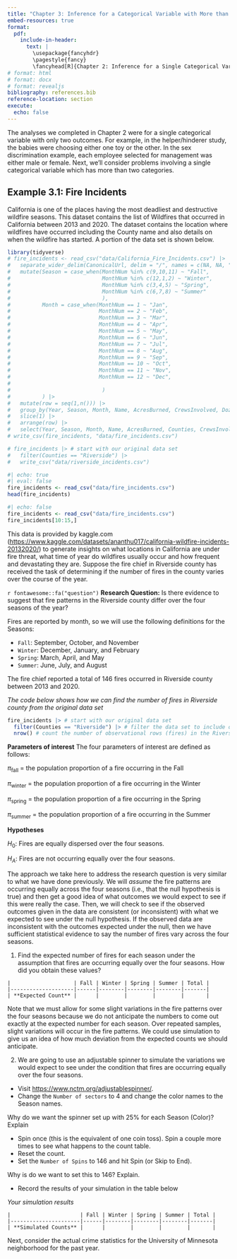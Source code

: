 ```yaml
---
title: "Chapter 3: Inference for a Categorical Variable with More than Two Categories"
embed-resources: true
format:
  pdf:
    include-in-header:
      text: |
        \usepackage{fancyhdr}
        \pagestyle{fancy}
        \fancyhead[R]{Chapter 2: Inference for a Single Categorical Variable}
# format: html
# format: docx
# format: revealjs
bibliography: references.bib
reference-location: section
execute:
  echo: false
---
```


The analyses we completed in Chapter 2 were for a single categorical variable with only two outcomes. For example, in the helper/hinderer study, the babies were choosing either one toy or the other. In the sex discrimination example, each employee selected for management was either male or female. Next, we'll consider problems involving a single categorical variable which has more than two categories.

## Example 3.1: Fire Incidents

California is one of the places having the most deadliest and destructive wildfire seasons. This dataset contains the list of Wildfires that occurred in California between 2013 and 2020. The dataset contains the location where wildfires have occurred including the County name and also details on when the wildfire has started. A portion of the data set is shown below.

```r
library(tidyverse)
# fire_incidents <- read_csv("data/California_Fire_Incidents.csv") |> 
#   separate_wider_delim(CanonicalUrl, delim = "/", names = c(NA, NA, "Year", "MonthNum", "Day", "NA", NA)) |> 
#   mutate(Season = case_when(MonthNum %in% c(9,10,11) ~ "Fall",
#                             MonthNum %in% c(12,1,2) ~ "Winter",
#                             MonthNum %in% c(3,4,5) ~ "Spring",
#                             MonthNum %in% c(6,7,8) ~ "Summer"
#                             ),
#          Month = case_when(MonthNum == 1 ~ "Jan",
#                            MonthNum == 2 ~ "Feb",
#                            MonthNum == 3 ~ "Mar",
#                            MonthNum == 4 ~ "Apr",
#                            MonthNum == 5 ~ "May",
#                            MonthNum == 6 ~ "Jun",
#                            MonthNum == 7 ~ "Jul",
#                            MonthNum == 8 ~ "Aug",
#                            MonthNum == 9 ~ "Sep",
#                            MonthNum == 10 ~ "Oct",
#                            MonthNum == 11 ~ "Nov",
#                            MonthNum == 12 ~ "Dec",
#                            
#                             )
#          ) |> 
#   mutate(row = seq(1,n())) |> 
#   group_by(Year, Season, Month, Name, AcresBurned, CrewsInvolved, Dozers, Engines) |> 
#   slice(1) |> 
#   arrange(row) |> 
#   select(Year, Season, Month, Name, AcresBurned, Counties, CrewsInvolved, Dozers, Engines)
# write_csv(fire_incidents, "data/fire_incidents.csv")

# fire_incidents |> # start with our original data set
#   filter(Counties == "Riverside") |> 
#   write_csv("data/riverside_incidents.csv")
```

```r
#| echo: true
#| eval: false
fire_incidents <- read_csv("data/fire_incidents.csv")
head(fire_incidents)
```

```r
#| echo: false
fire_incidents <- read_csv("data/fire_incidents.csv")
fire_incidents[10:15,]
```

This data is provided by kaggle.com (<https://www.kaggle.com/datasets/ananthu017/california-wildfire-incidents-20132020/>) to generate insights on what locations in California are under fire threat, what time of year do wildfires usually occur and how frequent and devastating they are. Suppose the fire chief in Riverside county has received the task of determining if the number of fires in the county varies over the course of the year.

`r fontawesome::fa("question")` **Research Question:** Is there evidence to suggest that fire patterns in the Riverside county differ over the four seasons of the year?

Fires are reported by month, so we will use the following definitions for the Seasons:

-   `Fall`: September, October, and November
-   `Winter`: December, January, and February
-   `Spring`: March, April, and May
-   `Summer`: June, July, and August

The fire chief reported a total of 146 fires occurred in Riverside county between 2013 and 2020.

*The code below shows how we can find the number of fires in Riverside county from the original data set*

```r
fire_incidents |> # start with our original data set
  filter(Counties == "Riverside") |> # filter the data set to include only Riverside county
  nrow() # count the number of observational rows (fires) in the Riverside county
```

**Parameters of interest** The four parameters of interest are defined as follows:

$\pi_\text{fall}$ = the population proportion of a fire occurring in the Fall

$\pi_\text{winter}$ = the population proportion of a fire occurring in the Winter

$\pi_\text{spring}$ = the population proportion of a fire occurring in the Spring

$\pi_\text{summer}$ = the population proportion of a fire occurring in the Summer

**Hypotheses**

$H_0$: Fires are equally dispersed over the four seasons.

$H_A$: Fires are not occurring equally over the four seasons.

The approach we take here to address the research question is very similar to what we have done previously. We will *assume* the fire patterns are occurring equally across the four seasons (i.e., that the null hypothesis is true) and then get a good idea of what outcomes we would expect to see if this were really the case. Then, we will check to see if the observed outcomes given in the data are consistent (or inconsistent) with what we expected to see under the null hypothesis. If the observed data are inconsistent with the outcomes expected under the null, then we have sufficient statistical evidence to say the number of fires vary across the four seasons.

1.  Find the expected number of fires for each season under the assumption that fires are occurring equally over the four seasons. How did you obtain these values?

\vspace{0.1in}

    |                    | Fall | Winter | Spring | Summer | Total |
    |--------------------|------|--------|--------|--------|-------|
    | **Expected Count** |      |        |        |        |       |

\vspace{0.5in}

Note that we must allow for some slight variations in the fire patterns over the four seasons because we do not anticipate the numbers to come out exactly at the expected number for each season.  Over repeated samples, slight variations will occur in the fire patterns.  We could use simulation to give us an idea of how much deviation from the expected counts we should anticipate. 

2.  We are going to use an adjustable spinner to simulate the variations we would expect to see under the condition that fires are occurring equally over the four seasons.

+ Visit <https://www.nctm.org/adjustablespinner/>.
+ Change the `Number of sectors` to 4 and change the color names to the Season names. 

Why do we want the spinner set up with 25% for each Season (Color)? Explain

\vspace{0.3in}

+ Spin once (this is the equivalent of one coin toss). Spin a couple more times to see what happens to the count table.
+ Reset the count.
+ Set the `Number of Spins` to 146 and hit Spin (or Skip to End).

Why is do we want to set this to 146? Explain.

\vspace{0.3in}

+ Record the results of your simulation in the table below

*Your simulation results*

    |                      | Fall | Winter | Spring | Summer | Total |
    |----------------------|------|--------|--------|--------|-------|
    | **Simulated Counts** |      |        |        |        |       |

\vspace{0.5in}


Next, consider the actual crime statistics for the University of Minnesota neighborhood for the past year.

